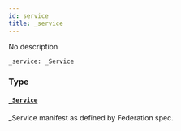 ```yaml
---
id: service
title: _service
---
```


No description

```graphql
_service: _Service
```

### Type

#### [`_Service`](../../../developer/api-reference/objects/service)

\_Service manifest as defined by Federation spec.
